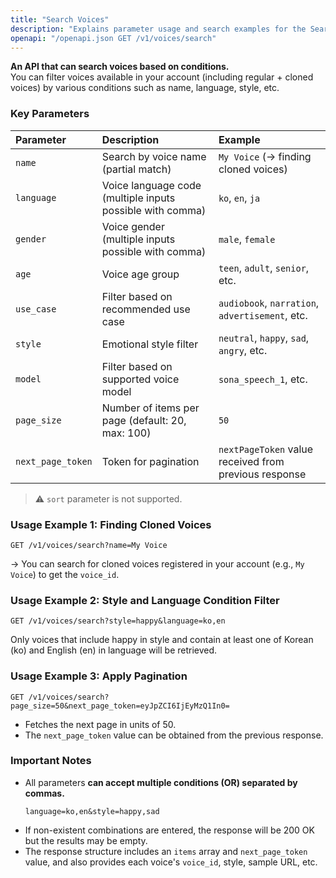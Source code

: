 ```yaml
---
title: "Search Voices"
description: "Explains parameter usage and search examples for the Search Voices API that can filter voices by various conditions."
openapi: "/openapi.json GET /v1/voices/search"
---
```

**An API that can search voices based on conditions.**\
You can filter voices available in your account (including regular + cloned voices) by various conditions such as name, language, style, etc.

### Key Parameters
| Parameter              | Description                             | Example                                          |
| :---------------- | :----------------------------- | :------------------------------------------ |
| `name`            | Search by voice name (partial match)            | `My Voice` (→ finding cloned voices)                    |
| `language`        | Voice language code (multiple inputs possible with comma)      | `ko`, `en`, `ja`                            |
| `gender`          | Voice gender (multiple inputs possible with comma)         | `male`, `female`                            |
| `age`             | Voice age group                       | `teen`, `adult`, `senior`, etc.                 |
| `use_case`        | Filter based on recommended use case                   | `audiobook`, `narration`, `advertisement`, etc. |
| `style`           | Emotional style filter                      | `neutral`, `happy`, `sad`, `angry`, etc.        |
| `model`           | Filter based on supported voice model               | `sona_speech_1`, etc.                           |
| `page_size`       | Number of items per page (default: 20, max: 100) | `50`                                        |
| `next_page_token` | Token for pagination                  | `nextPageToken` value received from previous response                |

> ⚠️ `sort` parameter is not supported.

### Usage Example 1: Finding Cloned Voices
```http
GET /v1/voices/search?name=My Voice
```
→ You can search for cloned voices registered in your account (e.g., `My Voice`) to get the `voice_id`.

### Usage Example 2: Style and Language Condition Filter
```http
GET /v1/voices/search?style=happy&language=ko,en
```
Only voices that include happy in style and contain at least one of Korean (ko) and English (en) in language will be retrieved.

### Usage Example 3: Apply Pagination
```http
GET /v1/voices/search?page_size=50&next_page_token=eyJpZCI6IjEyMzQ1In0=
```
-  Fetches the next page in units of 50.
- The `next_page_token` value can be obtained from the previous response.

### Important Notes
- All parameters **can accept multiple conditions (OR) separated by commas.**
  ```http
  language=ko,en&style=happy,sad
  ```
- If non-existent combinations are entered, the response will be 200 OK but the results may be empty.
- The response structure includes an `items` array and `next_page_token` value, and also provides each voice's `voice_id`, style, sample URL, etc.
